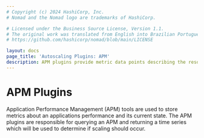 ```yaml
---
# Copyright (c) 2024 HashiCorp, Inc.
# Nomad and the Nomad logo are trademarks of HashiCorp.

# Licensed under the Business Source License, Version 1.1.
# The original work was translated from English into Brazilian Portuguese.
# https://github.com/hashicorp/nomad/blob/main/LICENSE

layout: docs
page_title: 'Autoscaling Plugins: APM'
description: APM plugins provide metric data points describing the resources current state.
---
```


# APM Plugins

Application Performance Management (APM) tools are used to store metrics about
an applications performance and its current state. The APM plugins are
responsible for querying an APM and returning a time series which will be used
to determine if scaling should occur.
